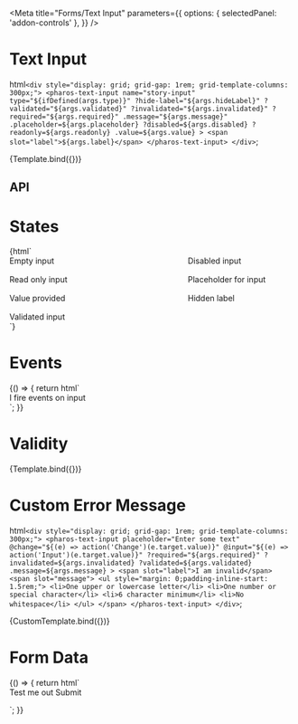 

<Meta
  title="Forms/Text Input"
  parameters={{
    options: { selectedPanel: 'addon-controls' },
  }}
/>

# Text Input

<GuidelineLink path="text-input" />

  html`
    <div style="display: grid; grid-gap: 1rem; grid-template-columns: 300px;">
      <pharos-text-input
        name="story-input"
        type="${ifDefined(args.type)}"
        ?hide-label="${args.hideLabel}"
        ?validated="${args.validated}"
        ?invalidated="${args.invalidated}"
        ?required="${args.required}"
        .message="${args.message}"
        .placeholder=${args.placeholder}
        ?disabled=${args.disabled}
        ?readonly=${args.readonly}
        .value=${args.value}
      >
        <span slot="label">${args.label}</span>
      </pharos-text-input>
    </div>
  `;

<Canvas withToolbar>
  <Story
    name="Base"
    argTypes={{
      type: {
        options: ['email', 'hidden', 'number', 'password', 'search', 'tel', 'text', 'url'],
        control: {
          type: 'inline-radio',
        },
      },
    }}
    args={{ hideLabel: false, label: 'I am a label', placeholder: 'placeholder', value: '' }}
  >
    {Template.bind({})}
  </Story>
</Canvas>

## API

<ArgsTable of="pharos-text-input" />

# States

<Canvas withToolbar>
  <Story name="States">
    {html`
      <div
        style="display: grid; grid-gap: 1rem; grid-template-columns: repeat(2, 300px); 1rem 300px"
      >
        <pharos-text-input><span slot="label">Empty input</span></pharos-text-input>
        <pharos-text-input disabled><span slot="label">Disabled input</span></pharos-text-input>
        <pharos-text-input readonly value="Example text"
          ><span slot="label">Read only input</span></pharos-text-input
        >
        <pharos-text-input placeholder="example placeholder text"
          ><span slot="label">Placeholder for input</span></pharos-text-input
        >
        <pharos-text-input value="This value was provided"
          ><span slot="label">Value provided</span></pharos-text-input
        >
        <pharos-text-input hide-label value="Hidden label input"
          ><span slot="label">Hidden label</span></pharos-text-input
        >
        <pharos-text-input value="A validated value" validated
          ><span slot="label">Validated input</span></pharos-text-input
        >
      </div>
    `}
  </Story>
</Canvas>

# Events

<Canvas withToolbar>
  <Story name="Events">
    {() => {
      return html`
        <div style="display: grid; grid-gap: 1rem; grid-template-columns: 300px;">
          <pharos-text-input
            placeholder="Enter some text"
            @change="${(e) => action('Change')(e.target.value)}"
            @input="${(e) => action('Input')(e.target.value)}"
          >
            <span slot="label">I fire events on input</span>
          </pharos-text-input>
        </div>
      `;
    }}
  </Story>
</Canvas>

# Validity

<Canvas withToolbar>
  <Story
    name="Validity"
    args={{
      label: 'Test me out',
      required: true,
      invalidated: true,
      validated: false,
      message: 'This password does not meet the requirements',
    }}
  >
    {Template.bind({})}
  </Story>
</Canvas>

# Custom Error Message

  html`
    <div style="display: grid; grid-gap: 1rem; grid-template-columns: 300px;">
      <pharos-text-input
        placeholder="Enter some text"
        @change="${(e) => action('Change')(e.target.value)}"
        @input="${(e) => action('Input')(e.target.value)}"
        ?required="${args.required}"
        ?invalidated=${args.invalidated}
        ?validated=${args.validated}
        .message=${args.message}
      >
        <span slot="label">I am invalid</span>
        <span slot="message">
          <ul style="margin: 0;padding-inline-start: 1.5rem;">
            <li>One upper or lowercase letter</li>
            <li>One number or special character</li>
            <li>6 character minimum</li>
            <li>No whitespace</li>
          </ul>
        </span>
      </pharos-text-input>
    </div>
  `;

<Canvas withToolbar>
  <Story
    name="Custom Error Message"
    args={{
      required: false,
      invalidated: true,
      validated: false,
      message: 'This password does not meet the requirements',
    }}
  >
    {CustomTemplate.bind({})}
  </Story>
</Canvas>

# Form Data

<Canvas withToolbar>
  <Story name="Form Data">
    {() => {
      return html`
        <div style="display: grid; grid-gap: 1rem; grid-template-columns: 300px;">
          <form name="my-form" action="https://httpbin.org/post" method="POST">
            <pharos-text-input
              style="margin-bottom: 8px"
              name="my-text-input"
              placeholder="Enter some text"
              @change="${(e) => action('Change')(e.target.value)}"
              @input="${(e) => action('Input')(e.target.value)}"
              required
            >
              <span slot="label">Test me out</span>
            </pharos-text-input>
            <pharos-button
              type="submit"
              value="Submit"
              @click="${(e) => {
                e.preventDefault();
                const form = document.querySelector('form[name="my-form"]');
                const formData = createFormData(form);
                const xhr = new XMLHttpRequest();
                xhr.open('POST', 'https://httpbin.org/post', true);
                xhr.onload = function () {
                  const response = JSON.parse(this.responseText);
                  action('FormData')(JSON.stringify(response.form));
                };
                xhr.send(formData);
              }}"
              >Submit
            </pharos-button>
          </form>
        </div>
      `;
    }}
  </Story>
</Canvas>
